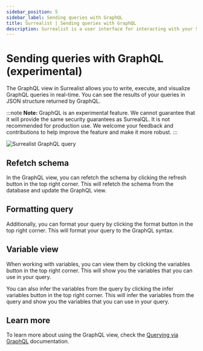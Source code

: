 ```yaml
---
sidebar_position: 5
sidebar_label: Sending queries with GraphQL
title: Surrealist | Sending queries with GraphQL
description: Surrealist is a user interface for interacting with your SurrealDB database visually. It enables you to seamlessly connect to any SurrealDB instance, allowing you to execute queries, explore your tables, design your schemas, and much more.
---
```



# Sending queries with GraphQL (experimental)

The GraphQL view in Surrealist allows you to write, execute, and visualize GraphQL queries in real-time. You can see the results of your queries in JSON structure returned by GraphQL.

:::note
__Note:__ GraphQL is an experimental feature. We cannot guarantee that it will provide the same security guarantees as SurrealQL. It is not recommended for production use. We welcome your feedback and contributions to help improve the feature and make it more robust.
:::


<Image
  alt="Surrealist GraphQL query"
  src={ImageQuering}
/>


## Refetch schema

In the GraphQL view, you can refetch the schema by clicking the refresh button in the top right corner. This will refetch the schema from the database and update the GraphQL view.


## Formatting query

Additionally, you can format your query by clicking the format button in the top right corner. This will format your query to the GraphQL syntax.


## Variable view

When working with variables, you can view them by clicking the variables button in the top right corner. This will show you the variables that you can use in your query.

You can also infer the variables from the query by clicking the infer variables button in the top right corner. This will infer the variables from the query and show you the variables that you can use in your query.


## Learn more

To learn more about using the GraphQL view, check the [Querying via GraphQL](/docs/surrealdb/querying/graphql/surrealist) documentation.
